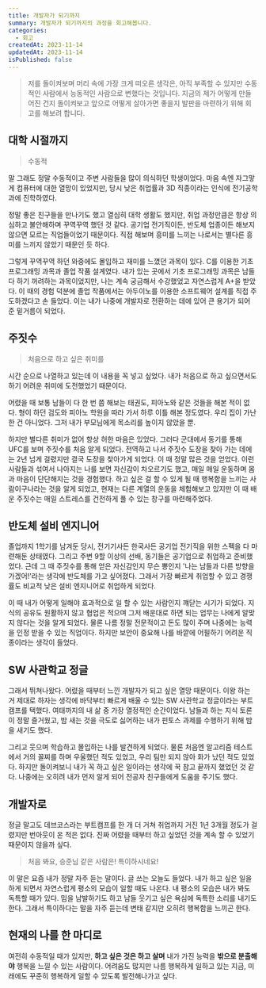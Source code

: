 ```yaml
---
title: 개발자가 되기까지
summary: 개발자가 되기까지의 과정을 회고해봅니다.
categories:
  - 회고
createdAt: 2023-11-14
updatedAt: 2023-11-14
isPublished: false
---
```


> 저를 돌이켜보며 머리 속에 가장 크게 떠오른 생각은, 아직 부족할 수 있지만 수동적인 사람에서 능동적인 사람으로 변했다는 것입니다. 지금의 제가 어떻게 만들어진 건지 돌이켜보고 앞으로 어떻게 살아가면 좋을지 발판을 마련하기 위해 회고를 해보려 합니다.

## 대학 시절까지

> 수동적

말 그래도 정말 수동적이고 주변 사람들을 많이 의식하던 학생이었다. 마음 속엔 자그맣게 컴퓨터에 대한 열망이 있었지만, 당시 낮은 취업률과 3D 직종이라는 인식에 전기공학과에 진학하였다.

정말 좋은 친구들을 만나기도 했고 열심히 대학 생활도 했지만, 취업 과정만큼은 항상 의심하고 불안해하며 꾸역꾸역 했던 것 같다. 공기업 전기직이든, 반도체 업종이든 해보지 않으면 모르는 직업들이었기 때문이다. 직접 해보며 흥미를 느끼는 나로서는 별다른 흥미를 느끼지 않았기 때문인 듯 하다.

그렇게 꾸역꾸역 하던 와중에도 몰입하고 재미를 느꼈던 과목이 있다. C를 이용한 기초 프로그래밍 과목과 졸업 작품 설계였다. 내가 있는 곳에서 기초 프로그래밍 과목은 남들 다 하기 꺼려하는 과목이었지만, 나는 계속 궁금해서 수강했었고 자연스럽게 A+을 받았다. 이 때의 경험 덕분에 졸업 작품에서는 아두이노를 이용한 소프트웨어 설계를 직접 주도하겠다고 손 들었다. 이는 내가 나중에 개발자로 전환하는 데에 있어 큰 용기가 되어 준 밑거름이 되었다.

## 주짓수

> 처음으로 하고 싶은 취미를

시간 순으로 나열하고 있는데 이 내용을 꼭 넣고 싶었다. 내가 처음으로 하고 싶으면서도 하기 어려운 취미에 도전했었기 때문이다.

어렸을 때 보통 남들이 다 한 번 쯤 해보는 태권도, 피아노와 같은 것들을 해본 적이 없다. 형이 하던 검도와 피아노 학원을 따라 가서 하루 이틀 해본 정도였다. 우리 집이 가난한 건 아니었다. 그저 내가 부모님에게 목소리를 높이지 않았을 뿐.

하지만 별다른 취미가 없어 항상 허한 마음은 있었다. 그러다 군대에서 동기를 통해 UFC를 보며 주짓수를 처음 알게 되었다. 전역하고 나서 주짓수 도장을 찾아 가는 데에는 2년 넘게 걸렸지만 결국 도장을 찾아가게 되었다. 이 때 정말 많은 것을 얻었다. 이런 사람들과 섞여서 나아지는 나를 보면 자신감이 차오르기도 했고, 매일 매일 운동하며 몸과 마음이 단단해지는 것을 경험했다. 하고 싶은 걸 할 수 있게 될 때 행복함을 느끼는 사람이구나라는 것을 알게 되었고, 현재는 다른 계열의 운동을 체험해보고 있지만 이 때 배운 주짓수는 매일 스트레스를 건전하게 풀 수 있는 창구를 마련해주었다.

## 반도체 설비 엔지니어

졸업까지 1학기를 남겨둔 당시, 전기기사든 한국사든 공기업 전기직을 위한 스펙을 다 마련해둔 상태였다. 그리고 주변 9할 이상의 선배, 동기들은 공기업으로 취업하고 준비했었다. 근데 그 때 주짓수를 통해 얻은 자신감인지 무슨 뽕인지 '나는 남들과 다른 방향을 가겠어!'라는 생각에 반도체를 가고 싶어졌다. 그래서 가장 빠르게 취업할 수 있고 경쟁률도 비교적 낮은 설비 엔지니어로 취업하게 되었다.

이 때 내가 어떻게 일해야 효과적으로 일 할 수 있는 사람인지 꺠닫는 시기가 되었다. 지식의 공유도 원활하지 않고 협업은 적으며 그저 배운대로 하면 되는 업무는 나에게 알맞지 않다는 것을 알게 되었다. 물론 나름 정말 전문적이고 돈도 많이 주며 나중에는 능력을 인정 받을 수 있는 직업이다. 하지만 보안이 중요해 나를 바깥에 어필하기 어려운 직종이라는 생각이 들었다.

## SW 사관학교 정글

그래서 뛰쳐나왔다. 어렸을 때부터 느낀 개발자가 되고 싶은 열망 때문이다. 이왕 하는 거 제대로 하자는 생각에 바닥부터 빠르게 배울 수 있는 SW 사관학교 정글이라는 부트캠프를 택했다. 여태까지의 내 삶 중 가장 열정적인 순간이었다. 남들과 하는 지식 토론이 정말 즐거웠고, 밤 새는 것을 극도로 싫어하는 내가 핀토스 과제를 수행하기 위해 밤을 새기도 했다.

그리고 웃으며 학습하고 몰입하는 나를 발견하게 되었다. 물론 처음엔 알고리즘 테스트에서 거의 꼴찌를 하며 우울했던 적도 있었고, 우리 팀만 되지 않아 화가 났던 적도 있었다. 하지만 돌이켜보니 내가 꼭 하고 싶은 일이라는 생각에 꾹 참고 끝까지 했었던 것 같다. 나중에는 오히려 내가 먼저 알게 되어 전공자 친구들에게 도움을 주기도 했다.

## 개발자로

정글 말고도 데브코스라는 부트캠프를 한 개 더 거쳐 취업까지 거진 1년 3개월 정도가 걸렸지만 번아웃이 온 적은 없다. 진짜 어렸을 때부터 하고 싶었던 것을 계속 할 수 있었기 때문이지 않을까 싶다.

> 처음 봐요, 승준님 같은 사람은! 특이하시네요!

이 말은 요즘 내가 정말 자주 듣는 말이다. 글 쓰는 오늘도 들었다. 내가 하고 싶은 일을 하게 되면서 자연스럽게 평소의 모습이 일할 때도 나온다. 내 평소의 모습은 내가 봐도 독특할 때가 있다. 밈을 남발하기도 하고 남들 웃기고 싶은 욕심에 독특한 소리를 내기도 한다. 그래서 특이하다는 말을 자주 듣는데 변태 같지만 오히려 행복함을 느끼곤 한다.

## 현재의 나를 한 마디로

여전히 수동적일 때가 있지만, <strong>하고 싶은 것은 하고 살며</strong> 내가 가진 능력을 <strong>밖으로 분출해야</strong> 행복을 느낄 수 있는 사람이다. 어려움도 많지만 나름 행복하게 일하고 있는 지금, 미래에도 꾸준히 행복하게 일할 수 있도록 발전해나가고 싶다.
